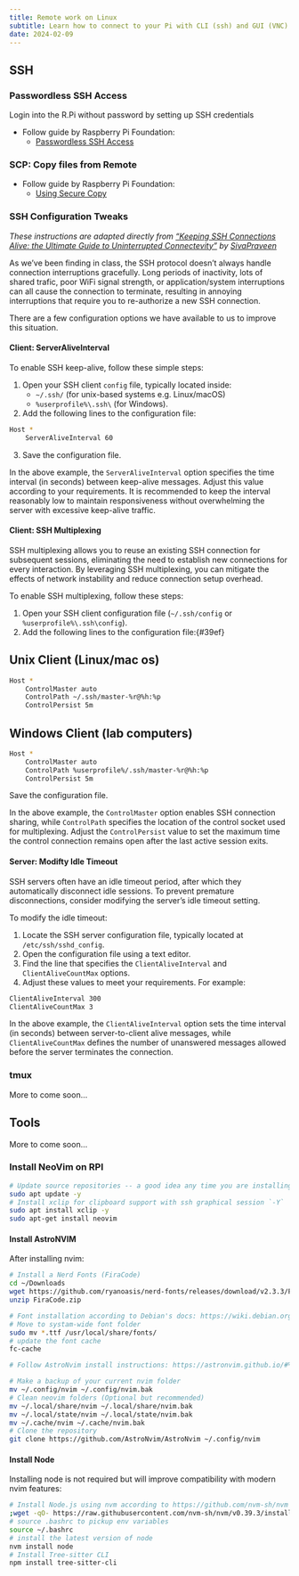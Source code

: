```yaml
---
title: Remote work on Linux
subtitle: Learn how to connect to your Pi with CLI (ssh) and GUI (VNC). Learn how to setup and troubleshoot local connections (LAN) and remote connections (VPN).
date: 2024-02-09
---
```


## SSH

### Passwordless SSH Access

Login into the R.Pi without password by setting up SSH credentials

- Follow guide by Raspberry Pi Foundation:
	- [Passwordless SSH Access](https://www.raspberrypi.com/documentation/computers/remote-access.html#manually-configure-an-ssh-key)

### SCP: Copy files from Remote 

- Follow guide by Raspberry Pi Foundation:
    - [Using Secure Copy](https://www.raspberrypi.com/documentation/computers/remote-access.html#using-secure-copy)

### SSH Configuration Tweaks

*These instructions are adapted directly from ["Keeping SSH Connections Alive: the Ultimate Guide to Uninterrupted Connectevity"](https://sivapraveenr.medium.com/keeping-ssh-connections-alive-the-ultimate-guide-to-uninterrupted-connectivity-cda0d3857100) by [SivaPraveen](https://sivapraveenr.medium.com/)*

As we've been finding in class, the SSH protocol doesn't always handle connection interruptions gracefully. Long periods of inactivity, lots of shared trafic, poor WiFi signal strength, or application/system interruptions can all cause the connection to terminate, resulting in annoying interruptions that require you to re-authorize a new SSH connection.

There are a few configuration options we have available to us to improve this situation.

#### Client: ServerAliveInterval

To enable SSH keep-alive, follow these simple steps:

1.  Open your SSH client `config` file, typically located inside:
	- `~/.ssh/` (for unix-based systems e.g. Linux/macOS)
	- `%userprofile%\.ssh\` (for Windows).
2.  Add the following lines to the configuration file:

```bash
Host *
    ServerAliveInterval 60
```

3. Save the configuration file.

In the above example, the `ServerAliveInterval`
option specifies the time interval (in seconds) between keep-alive
messages. Adjust this value according to your requirements. It is
recommended to keep the interval reasonably low to maintain
responsiveness without overwhelming the server with excessive keep-alive
traffic.

#### Client: SSH Multiplexing

SSH multiplexing allows you to reuse an existing SSH connection for
subsequent sessions, eliminating the need to establish new connections
for every interaction. By leveraging SSH multiplexing, you can mitigate
the effects of network instability and reduce connection setup overhead.

To enable SSH multiplexing, follow these steps:

1.  Open your SSH client configuration file (`~/.ssh/config` or `%userprofile%\.ssh\config`).
2.  Add the following lines to the configuration file:{#39ef}

::: {.panel-tabset}

## Unix Client (Linux/mac os)

```bash 
Host *
    ControlMaster auto
    ControlPath ~/.ssh/master-%r@%h:%p
    ControlPersist 5m
```

## Windows Client (lab computers)

```bash 
Host *
    ControlMaster auto
    ControlPath %userprofile%/.ssh/master-%r@%h:%p
    ControlPersist 5m
```

:::

Save the configuration file.

In the above example, the `ControlMaster` option enables SSH connection sharing, while `ControlPath` specifies the location of the control socket used for multiplexing. Adjust the `ControlPersist` value to set the maximum time the control connection remains open after the last active session exits.


#### Server: Modifty Idle Timeout

SSH servers often have an idle timeout period, after which they
automatically disconnect idle sessions. To prevent premature
disconnections, consider modifying the server's idle timeout setting.

To modify the idle timeout:

1.  Locate the SSH server configuration file, typically located at
   `/etc/ssh/sshd_config`.
2.  Open the configuration file using a text editor.
3.  Find the line that specifies the `ClientAliveInterval` and `ClientAliveCountMax`
   options.
4.  Adjust these values to meet your requirements. For example:

```bash 
ClientAliveInterval 300
ClientAliveCountMax 3
```

In the above example, the `ClientAliveInterval`
option sets the time interval (in seconds) between server-to-client
alive messages, while `ClientAliveCountMax`
defines the number of unanswered messages allowed before the server
terminates the connection.


### tmux 

More to come soon...

#### 

## Tools

More to come soon...

### Install NeoVim on RPI

```bash
# Update source repositories -- a good idea any time you are installing a package.
sudo apt update -y
# Install xclip for clipboard support with ssh graphical session `-Y`
sudo apt install xclip -y
sudo apt-get install neovim
```

#### Install AstroNVIM

After installing nvim:

```bash
# Install a Nerd Fonts (FiraCode)
cd ~/Downloads
wget https://github.com/ryanoasis/nerd-fonts/releases/download/v2.3.3/FiraCode.zip
unzip FiraCode.zip

# Font installation according to Debian's docs: https://wiki.debian.org/Fonts
# Move to systam-wide font folder
sudo mv *.ttf /usr/local/share/fonts/
# update the font cache
fc-cache
```

```bash
# Follow AstroNvim install instructions: https://astronvim.github.io/#%EF%B8%8F-installation

# Make a backup of your current nvim folder
mv ~/.config/nvim ~/.config/nvim.bak
# Clean neovim folders (Optional but recommended)
mv ~/.local/share/nvim ~/.local/share/nvim.bak
mv ~/.local/state/nvim ~/.local/state/nvim.bak
mv ~/.cache/nvim ~/.cache/nvim.bak
# Clone the repository
git clone https://github.com/AstroNvim/AstroNvim ~/.config/nvim
```

#### Install Node 

Installing node is not required but will improve compatibility with modern nvim features:

```bash
# Install Node.js using nvm according to https://github.com/nvm-sh/nvm
;wget -qO- https://raw.githubusercontent.com/nvm-sh/nvm/v0.39.3/install.sh | bash
# source .bashrc to pickup env variables
source ~/.bashrc
# install the latest version of node
nvm install node
# Install Tree-sitter CLI
npm install tree-sitter-cli
```
